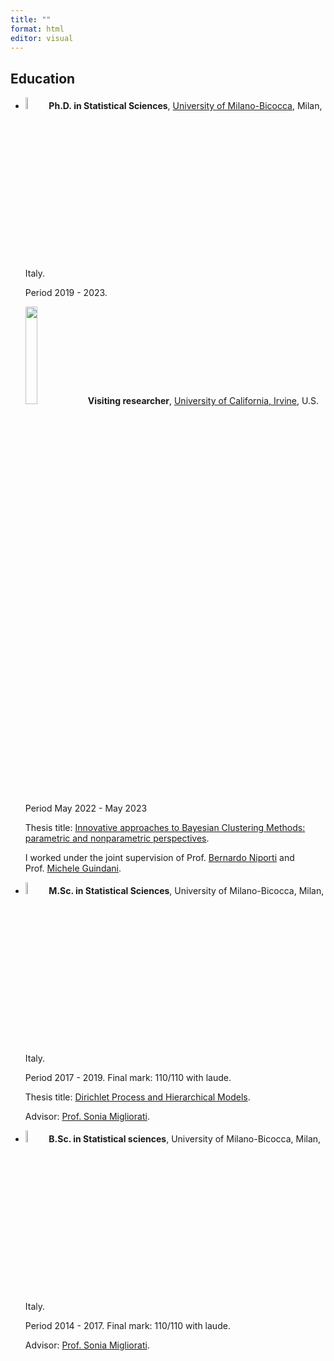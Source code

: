 ```yaml
---
title: ""
format: html
editor: visual
---
```


## Education 

- ![](img/logoB.png){width=7%} **Ph.D. in Statistical Sciences**, [University of Milano-Bicocca](https://en.unimib.it), Milan, Italy. 

    Period 2019 - 2023. 
    
    ![](img/UCI_Stats_logo.png){width=20%} **Visiting researcher**, [University of California, Irvine](https://uci.edu/), U.S. 
    
    Period May 2022 - May 2023

    Thesis title: [Innovative approaches to Bayesian Clustering Methods: parametric and nonparametric perspectives](files/PhD_thesis_Alice_Giampino.pdf).  

    I worked under the joint supervision of  Prof. [Bernardo Niporti](https://www.bernardonipoti.com/) and Prof. [Michele Guindani](https://www.micheleguindani.info/). 


- ![](img/logoB.png){width=7%} **M.Sc. in Statistical Sciences**, University of Milano-Bicocca, Milan, Italy.

    Period 2017 - 2019. Final mark: 110/110 with laude.

    Thesis title: [Dirichlet Process and Hierarchical Models](files/Giampino_Alice_Master_Thesis_Dirichlet_Process.pdf). 

    Advisor: [Prof. Sonia Migliorati](https://www.unimib.it/sonia-migliorati).

- ![](img/logoB.png){width=7%} **B.Sc. in Statistical sciences**, University of Milano-Bicocca, Milan, Italy.

    Period 2014 - 2017. Final mark: 110/110 with laude.

    Advisor: [Prof. Sonia Migliorati](https://www.unimib.it/sonia-migliorati).
